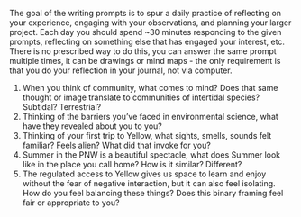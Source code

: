 The goal of the writing prompts is to spur a daily practice of reflecting on your experience, engaging with your observations, and planning your larger project. Each day you should spend ~30 minutes responding to the given prompts, reflecting on something else that has engaged your interest, etc. There is no prescribed way to do this, you can answer the same prompt multiple times, it can be drawings or mind maps - the only requirement is that you do your reflection in your journal, not via computer. 

1. When you think of community, what comes to mind? Does that same thought or image translate to communities of intertidal species? Subtidal? Terrestrial?
2. Thinking of the barriers you’ve faced in environmental science, what have they revealed about you to you? 
3. Thinking of your first trip to Yellow, what sights, smells, sounds felt familiar? Feels alien? What did that invoke for you?
4. Summer in the PNW is a beautiful spectacle, what does Summer look like in the place you call home? How is it similar? Different?
5. The regulated access to Yellow gives us space to learn and enjoy without the fear of negative interaction, but it can also feel isolating. How do you feel balancing these things? Does this binary framing feel fair or appropriate to you?
